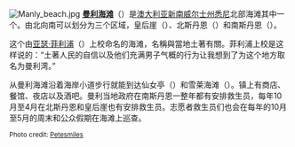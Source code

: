 [[File:Manly_beach.jpg|center]]
'''[[曼利海滩|曼利海滩]]'''（{{lang|en|Manly Beach}}）是[[澳大利亚|澳大利亚]][[新南威尔士州|新南威尔士州]][[悉尼|悉尼]]北部海滩其中一个。由北向南可以划分为三个区域，皇后崖（{{lang|en|Queenscliff}}）、北斯丹恩（{{lang|en|North Steyne}}）和南斯丹恩（{{lang|en|South Steyne}}）。

这个由[[亚瑟·菲利浦|亚瑟·菲利浦]]（{{lang|en|Authur Phillip}}）上校命名的海滩，名稱與當地土著有關。菲利浦上校是这样说的：“土著人民的自信以及他们充满男子气概的行为让我想到了为这个地方取名为曼利湾。”

从曼利海滩沿着海岸小道步行就能到达仙女亭（{{lang|en|Fairy Bower}}）和雪莱海滩（{{lang|en|Shelley Beach}}）。镇上有商店、餐馆、夜店以及酒吧。曼利当地政府在南斯丹恩一整年都有安排救生员，每年10月至4月在北斯丹恩和皇后崖也有安排救生员。志愿者救生员们也会在每年的10月至5月的周末和公众假期在海滩上巡查。

<small>Photo credit: [[:en:User:Petesmiles|Petesmiles]]</small><br>